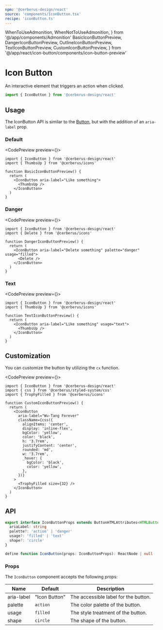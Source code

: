 ```yaml
---
npm: '@cerberus-design/react'
source: 'components/IconButton.tsx'
recipe: 'iconButton.ts'
---
```


  WhenToUseAdmonition,
  WhenNotToUseAdmonition,
} from '@/app/components/Admonition'
  BasicIconButtonPreview,
  DangerIconButtonPreview,
  OutlineIconButtonPreview,
  TextIconButtonPreview,
  CustomIconButtonPreview,
} from '@/app/react/icon-button/components/icon-button-preview'

# Icon Button

An interactive element that triggers an action when clicked.

```ts
import { IconButton } from '@cerberus-design/react'
```

<WhenToUseAdmonition description="When you need to allow the user to trigger and action using an icon." />

## Usage

The IconButton API is similar to the [Button](./button), but with the addition of an `aria-label` prop.

<WhenNotToUseAdmonition description="When you need to provide a way for the user to navigate somewhere - use a Link, TextLink, or NavMenu." />

### Default

<CodePreview preview={<BasicIconButtonPreview />}>
```tsx title="icon-button.tsx"
import { IconButton } from '@cerberus-design/react'
import { ThumbsUp } from '@cerberus/icons'

function BasicIconButtonPreview() {
  return (
    <IconButton aria-label="Like something">
      <ThumbsUp />
    </IconButton>
  )
}
```
</CodePreview>

<WhenToUseAdmonition description="When you need high priority actions or actions that are the only item on screen." />

### Danger

<CodePreview preview={<DangerIconButtonPreview />}>
```tsx title="icon-button.tsx"
import { IconButton } from '@cerberus-design/react'
import { Delete } from '@cerberus/icons'

function DangerIconButtonPreview() {
  return (
    <IconButton aria-label="Delete something" palette="danger" usage="filled">
      <Delete />
    </IconButton>
  )
}
```
</CodePreview>

<WhenToUseAdmonition description="When you need to display a high impact destructive action such as deleting items or other places where a destructive action is the priority in the UI." />

### Text

<CodePreview preview={<TextIconButtonPreview />}>
```tsx title="icon-button.tsx"
import { IconButton } from '@cerberus-design/react'
import { ThumbsUp } from '@cerberus/icons'

function TextIconButtonPreview() {
  return (
    <IconButton aria-label="Like something" usage="text">
      <ThumbsUp />
    </IconButton>
  )
}
```
</CodePreview>

<WhenToUseAdmonition description="When you need lower priority actions such as that might be used for triggering more options." />

## Customization

You can customize the button by utilizing the `cx` function.

<CodePreview preview={<CustomIconButtonPreview />}>
```tsx title="icon-button.tsx"
import { IconButton } from '@cerberus-design/react'
import { css } from '@cerberus/styled-system/css'
import { TrophyFilled } from '@cerberus/icons'

function CustomIconButtonPreview() {
  return (
    <IconButton
      aria-label="Wu-Tang Forever"
      className={css({
        alignItems: 'center',
        display: 'inline-flex',
        bgColor: 'yellow',
        color: 'black',
        h: '3.7rem',
        justifyContent: 'center',
        rounded: 'md',
        w: '3.7rem',
        _hover: {
          bgColor: 'black',
          color: 'yellow',
        },
      })}
    >
      <TrophyFilled size={32} />
    </IconButton>
  )
}
```
</CodePreview>

## API

```ts showLineNumbers=false
export interface IconButtonProps extends ButtonHTMLAttributes<HTMLButtonElement> {
  ariaLabel: string
  palette?: 'action' | 'danger'
  usage?: 'filled' | 'text'
  shape?: 'circle'
}

define function IconButton(props: IconButtonProps): ReactNode | null
````

### Props

The `IconButton` component accepts the following props:

| Name     | Default | Description                                                   |
| -------- | ------- | ------------------------------------------------------------- |
| aria-label |    "Icon Button"     | The accessible label for the button. |
| palette     | `action`   | The color palette of the button. |
| usage | `filled`    | The style treatment of the button.    |
| shape | `circle`    | The shape of the button.               |
